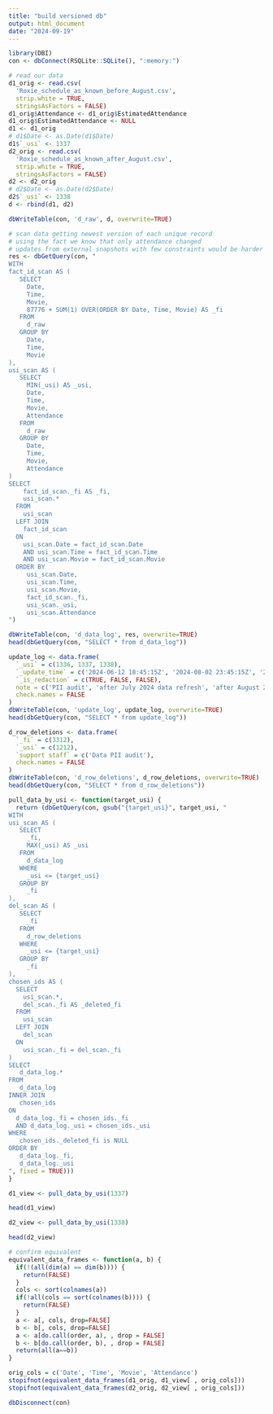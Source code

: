 ```yaml
---
title: "build versioned db"
output: html_document
date: "2024-09-19"
---
```



```r
library(DBI)
con <- dbConnect(RSQLite::SQLite(), ":memory:")
```

```r
# read our data
d1_orig <- read.csv(
  'Roxie_schedule_as_known_before_August.csv', 
  strip.white = TRUE, 
  stringsAsFactors = FALSE)
d1_orig$Attendance <- d1_orig$EstimatedAttendance
d1_orig$EstimatedAttendance <- NULL
d1 <- d1_orig
# d1$Date <- as.Date(d1$Date)
d1$`_usi` <- 1337
d2_orig <- read.csv(
  'Roxie_schedule_as_known_after_August.csv', 
  strip.white = TRUE, 
  stringsAsFactors = FALSE)
d2 <- d2_orig
# d2$Date <- as.Date(d2$Date)
d2$`_usi` <- 1338
d <- rbind(d1, d2)
```

```r
dbWriteTable(con, 'd_raw', d, overwrite=TRUE)
```

```r
# scan data getting newest version of each unique record
# using the fact we know that only attendance changed
# updates from external snapshots with few constraints would be harder
res <- dbGetQuery(con, "
WITH 
fact_id_scan AS (
   SELECT
     Date,
     Time,
     Movie,
     87776 + SUM(1) OVER(ORDER BY Date, Time, Movie) AS _fi
   FROM 
     d_raw
   GROUP BY
     Date,
     Time,
     Movie
),
usi_scan AS (
   SELECT
     MIN(_usi) AS _usi,
     Date,
     Time,
     Movie,
     Attendance
   FROM 
     d_raw
   GROUP BY
     Date,
     Time,
     Movie,
     Attendance
)
SELECT
    fact_id_scan._fi AS _fi,
    usi_scan.*
  FROM 
    usi_scan
  LEFT JOIN
    fact_id_scan
  ON
    usi_scan.Date = fact_id_scan.Date
    AND usi_scan.Time = fact_id_scan.Time
    AND usi_scan.Movie = fact_id_scan.Movie
  ORDER BY
     usi_scan.Date,
     usi_scan.Time,
     usi_scan.Movie,
     fact_id_scan._fi,
     usi_scan._usi,
     usi_scan.Attendance
")
```

```r
dbWriteTable(con, 'd_data_log', res, overwrite=TRUE)
head(dbGetQuery(con, "SELECT * from d_data_log"))
```

```r
update_log <- data.frame(
  `_usi` = c(1336, 1337, 1338),
  `_update_time` = c('2024-06-12 18:45:15Z', '2024-08-02 23:45:15Z', '2024-09-01 22:12:00Z'),
  `_is_redaction` = c(TRUE, FALSE, FALSE),
  note = c('PII audit', 'after July 2024 data refresh', 'after August 2024 data refresh'),
  check.names = FALSE
)
dbWriteTable(con, 'update_log', update_log, overwrite=TRUE)
head(dbGetQuery(con, "SELECT * from update_log"))
```

```r
d_row_deletions <- data.frame(
  `_fi` = c(3312),
  `_usi` = c(1212),
  `support staff` = c('Data PII audit'),
  check.names = FALSE
)
dbWriteTable(con, 'd_row_deletions', d_row_deletions, overwrite=TRUE)
head(dbGetQuery(con, "SELECT * from d_row_deletions"))
```


```r

pull_data_by_usi <- function(target_usi) {
  return (dbGetQuery(con, gsub("{target_usi}", target_usi, "
WITH 
usi_scan AS (
   SELECT
     _fi,
     MAX(_usi) AS _usi
   FROM 
     d_data_log
   WHERE
     _usi <= {target_usi}
   GROUP BY
     _fi
),
del_scan AS (
   SELECT
     _fi
   FROM 
     d_row_deletions
   WHERE
     _usi <= {target_usi}
   GROUP BY
     _fi
),
chosen_ids AS (
  SELECT
    usi_scan.*,
    del_scan._fi AS _deleted_fi
  FROM
    usi_scan
  LEFT JOIN
    del_scan
  ON
    usi_scan._fi = del_scan._fi
)
SELECT
   d_data_log.*
FROM
   d_data_log
INNER JOIN
   chosen_ids
ON
  d_data_log._fi = chosen_ids._fi
  AND d_data_log._usi = chosen_ids._usi
WHERE
   chosen_ids._deleted_fi is NULL
ORDER BY
   d_data_log._fi,
   d_data_log._usi
", fixed = TRUE)))
}
```


```r
d1_view <- pull_data_by_usi(1337)

head(d1_view)
```


```r
d2_view <- pull_data_by_usi(1338)

head(d2_view)
```


```r
# confirm equivalent
equivalent_data_frames <- function(a, b) {
  if(!(all(dim(a) == dim(b)))) {
    return(FALSE)
  }
  cols <- sort(colnames(a))
  if(!all(cols == sort(colnames(b)))) {
    return(FALSE)
  }
  a <- a[, cols, drop=FALSE]
  b <- b[, cols, drop=FALSE]
  a <- a[do.call(order, a), , drop = FALSE]
  b <- b[do.call(order, b), , drop = FALSE]
  return(all(a==b))
}
```

```r
orig_cols = c('Date', 'Time', 'Movie', 'Attendance')
stopifnot(equivalent_data_frames(d1_orig, d1_view[ , orig_cols]))
stopifnot(equivalent_data_frames(d2_orig, d2_view[ , orig_cols]))
```


```r
dbDisconnect(con)
```

